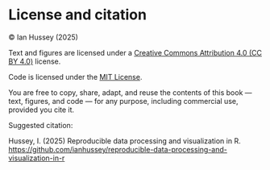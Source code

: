 # License and citation

© Ian Hussey (2025)

Text and figures are licensed under a [Creative Commons Attribution 4.0 (CC BY 4.0)](https://creativecommons.org/licenses/by/4.0/) license.

Code is licensed under the [MIT License](https://opensource.org/licenses/MIT).

You are free to copy, share, adapt, and reuse the contents of this book — text, figures, and code — for any purpose, including commercial use, provided you cite it.

Suggested citation:

Hussey, I. (2025) Reproducible data processing and visualization in R. <https://github.com/ianhussey/reproducible-data-processing-and-visualization-in-r>
